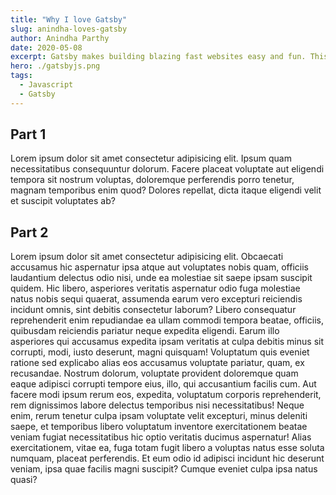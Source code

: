 ```yaml
---
title: "Why I love Gatsby"
slug: anindha-loves-gatsby
author: Anindha Parthy
date: 2020-05-08
excerpt: Gatsby makes building blazing fast websites easy and fun. This details the start of the adventure of a back-end engineer turned Gatsby fanboy.
hero: ./gatsbyjs.png
tags:
  - Javascript
  - Gatsby
---
```


## Part 1

Lorem ipsum dolor sit amet consectetur adipisicing elit. Ipsum quam necessitatibus consequuntur dolorum. Facere placeat voluptate aut eligendi tempora sit nostrum voluptas, doloremque perferendis porro tenetur, magnam temporibus enim quod? Dolores repellat, dicta itaque eligendi velit et suscipit voluptates ab?

## Part 2

Lorem ipsum dolor sit amet consectetur adipisicing elit. Obcaecati accusamus hic aspernatur ipsa atque aut voluptates nobis quam, officiis laudantium delectus odio nisi, unde ea molestiae sit saepe ipsam suscipit quidem. Hic libero, asperiores veritatis aspernatur odio fuga molestiae natus nobis sequi quaerat, assumenda earum vero excepturi reiciendis incidunt omnis, sint debitis consectetur laborum? Libero consequatur reprehenderit enim repudiandae ea ullam commodi tempora beatae, officiis, quibusdam reiciendis pariatur neque expedita eligendi. Earum illo asperiores qui accusamus expedita ipsam veritatis at culpa debitis minus sit corrupti, modi, iusto deserunt, magni quisquam! Voluptatum quis eveniet ratione sed explicabo alias eos accusamus voluptate pariatur, quam, ex recusandae. Nostrum dolorum, voluptate provident doloremque quam eaque adipisci corrupti tempore eius, illo, qui accusantium facilis cum. Aut facere modi ipsum rerum eos, expedita, voluptatum corporis reprehenderit, rem dignissimos labore delectus temporibus nisi necessitatibus! Neque enim, rerum tenetur culpa ipsam voluptate velit excepturi, minus deleniti saepe, et temporibus libero voluptatum inventore exercitationem beatae veniam fugiat necessitatibus hic optio veritatis ducimus aspernatur! Alias exercitationem, vitae ea, fuga totam fugit libero a voluptas natus esse soluta numquam, placeat perferendis. Et eum odio id adipisci incidunt hic deserunt veniam, ipsa quae facilis magni suscipit? Cumque eveniet culpa ipsa natus quasi?
